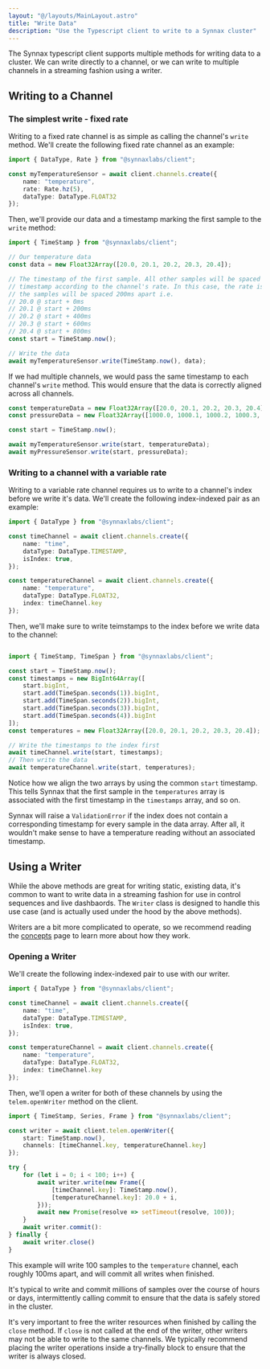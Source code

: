 ```yaml
---
layout: "@/layouts/MainLayout.astro"
title: "Write Data"
description: "Use the Typescript client to write to a Synnax cluster"
---
```


The Synnax typescript client supports multiple methods for writing data to a cluster. We
can write directly to a channel, or we can write to multiple channels in a streaming
fashion using a writer.

## Writing to a Channel

### The simplest write - fixed rate

Writing to a fixed rate channel is as simple as calling the channel's `write` method.
We'll create the following fixed rate channel as an example:

```typescript
import { DataType, Rate } from "@synnaxlabs/client";

const myTemperatureSensor = await client.channels.create({
    name: "temperature",
    rate: Rate.hz(5),
    dataType: DataType.FLOAT32
});
```

Then, we'll provide our data and a timestamp marking the first sample to the `write`
method:

```typescript
import { TimeStamp } from "@synnaxlabs/client";

// Our temperature data
const data = new Float32Array([20.0, 20.1, 20.2, 20.3, 20.4]);

// The timestamp of the first sample. All other samples will be spaced from this
// timestamp according to the channel's rate. In this case, the rate is 5Hz, so
// the samples will be spaced 200ms apart i.e.
// 20.0 @ start + 0ms
// 20.1 @ start + 200ms
// 20.2 @ start + 400ms
// 20.3 @ start + 600ms
// 20.4 @ start + 800ms
const start = TimeStamp.now();

// Write the data
await myTemperatureSensor.write(TimeStamp.now(), data);
```

If we had multiple channels, we would pass the same timestamp to each channel's `write`
method. This would ensure that the data is correctly aligned across all channels.

```typescript
const temperatureData = new Float32Array([20.0, 20.1, 20.2, 20.3, 20.4]);
const pressureData = new Float32Array([1000.0, 1000.1, 1000.2, 1000.3, 1000.4]);

const start = TimeStamp.now();

await myTemperatureSensor.write(start, temperatureData);
await myPressureSensor.write(start, pressureData);
```

### Writing to a channel with a variable rate

Writing to a variable rate channel requires us to write to a channel's index before 
we write it's data. We'll create the following index-indexed pair as an example:

```typescript
import { DataType } from "@synnaxlabs/client";

const timeChannel = await client.channels.create({
    name: "time",
    dataType: DataType.TIMESTAMP,
    isIndex: true,
});

const temperatureChannel = await client.channels.create({
    name: "temperature",
    dataType: DataType.FLOAT32,
    index: timeChannel.key
});
```

Then, we'll make sure to write teimstamps to the index before we write data to the
channel:

```typescript

import { TimeStamp, TimeSpan } from "@synnaxlabs/client";

const start = TimeStamp.now();
const timestamps = new BigInt64Array([
    start.bigInt,
    start.add(TimeSpan.seconds(1)).bigInt,
    start.add(TimeSpan.seconds(2)).bigInt,
    start.add(TimeSpan.seconds(3)).bigInt,
    start.add(TimeSpan.seconds(4)).bigInt
]);
const temperatures = new Float32Array([20.0, 20.1, 20.2, 20.3, 20.4]);

// Write the timestamps to the index first
await timeChannel.write(start, timestamps);
// Then write the data
await temperatureChannel.write(start, temperatures);
```

Notice how we align the two arrays by using the common `start` timestamp. This tells
Synnax that the first sample in the `temperatures`  array is associated with the first
timestamp in the `timestamps` array, and so on.

Synnax will raise a `ValidationError` if the index does not contain a corresponding
timestamp for every sample in the data array. After all, it wouldn't make sense to have
a temperature reading without an associated timestamp.

## Using a Writer

While the above methods are great for writing static, existing data, it's common to want 
to write data in a streaming fashion for use in control sequences and live dashbaords.
The `Writer` class is designed to handle this use case (and is actually used under the hood
by the above methods).

Writers are a bit more complicated to operate, so we recommend reading the [concepts](/concepts/write-domains#transactions) page to learn more about
how they work.

### Opening a Writer

We'll create the following index-indexed pair to use with our writer.

```typescript
import { DataType } from "@synnaxlabs/client";

const timeChannel = await client.channels.create({
    name: "time",
    dataType: DataType.TIMESTAMP,
    isIndex: true,
});

const temperatureChannel = await client.channels.create({
    name: "temperature",
    dataType: DataType.FLOAT32,
    index: timeChannel.key
});
```

Then, we'll open a writer for both of these channels by using the `telem.openWriter`
method on the client.

```typescript
import { TimeStamp, Series, Frame } from "@synnaxlabs/client";

const writer = await client.telem.openWriter({
    start: TimeStamp.now(),
    channels: [timeChannel.key, temperatureChannel.key]
});

try {
    for (let i = 0; i < 100; i++) {
        await writer.write(new Frame({
            [timeChannel.key]: TimeStamp.now(),
            [temperatureChannel.key]: 20.0 + i,
        }));
        await new Promise(resolve => setTimeout(resolve, 100));
    }
    await writer.commit():
} finally {
    await writer.close()
}
```

This example will write 100 samples to the `temperature` channel, each roughly 100ms 
apart, and will commit all writes when finished.

It's typical to write and commit millions of samples over the course of hours or days,
intermittently calling commit to ensure that the data is safely stored in the cluster.

It's very important to free the writer resources when finished by calling the `close`
method. If `close` is not called at the end of the writer, other writers may not 
be able to write to the same channels. We typically recommend placing the writer operations
inside a try-finally block to ensure that the writer is always closed.

